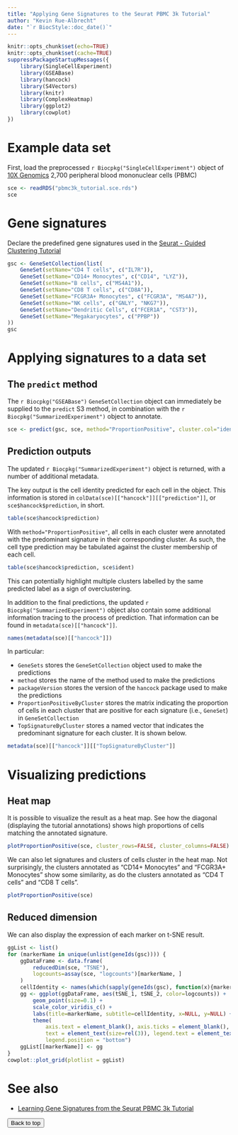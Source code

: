 ```yaml
---
title: "Applying Gene Signatures to the Seurat PBMC 3k Tutorial"
author: "Kevin Rue-Albrecht"
date: "`r BiocStyle::doc_date()`"
---
```


```r
knitr::opts_chunk$set(echo=TRUE)
knitr::opts_chunk$set(cache=TRUE)
suppressPackageStartupMessages({
    library(SingleCellExperiment)
    library(GSEABase)
    library(hancock)
    library(S4Vectors)
    library(knitr)
    library(ComplexHeatmap)
    library(ggplot2)
    library(cowplot)
})
```

# Example data set

First, load the preprocessed `r Biocpkg("SingleCellExperiment")` object of [10X Genomics](www.10xgenomics.com) 2,700 peripheral blood mononuclear cells (PBMC)

```r
sce <- readRDS("pbmc3k_tutorial.sce.rds")
sce
```

# Gene signatures

Declare the predefined gene signatures used in the [Seurat - Guided Clustering Tutorial](https://satijalab.org/seurat/pbmc3k_tutorial_1_4.html)

```r
gsc <- GeneSetCollection(list(
    GeneSet(setName="CD4 T cells", c("IL7R")),
    GeneSet(setName="CD14+ Monocytes", c("CD14", "LYZ")),
    GeneSet(setName="B cells", c("MS4A1")),
    GeneSet(setName="CD8 T cells", c("CD8A")),
    GeneSet(setName="FCGR3A+ Monocytes", c("FCGR3A", "MS4A7")),
    GeneSet(setName="NK cells", c("GNLY", "NKG7")),
    GeneSet(setName="Dendritic Cells", c("FCER1A", "CST3")),
    GeneSet(setName="Megakaryocytes", c("PPBP"))
))
gsc
```

# Applying signatures to a data set

## The `predict` method

The `r Biocpkg("GSEABase")` `GeneSetCollection` object can immediately be supplied to the `predict` S3 method, in combination with the `r Biocpkg("SummarizedExperiment")` object to annotate.

```r
sce <- predict(gsc, sce, method="ProportionPositive", cluster.col="ident")
```

## Prediction outputs

The updated `r Biocpkg("SummarizedExperiment")` object is returned, with a number of additional metadata.

The key output is the cell identity predicted for each cell in the object.
This information is stored in `colData(sce)[["hancock"]][["prediction"]]`, or `sce$hancock$prediction`, in short.

```r
table(sce$hancock$prediction)
```

With `method="ProportionPositive"`, all cells in each cluster were annotated with the predominant signature in their corresponding cluster.
As such, the cell type prediction may be tabulated against the cluster membership of each cell.

```r
table(sce$hancock$prediction, sce$ident)
```

This can potentially highlight multiple clusters labelled by the same predicted label as a sign of overclustering.

In addition to the final predictions, the updated `r Biocpkg("SummarizedExperiment")` object also contain some additional information tracing to the process of prediction.
That information can be found in `metadata(sce)[["hancock"]]`.

```r
names(metadata(sce)[["hancock"]])
```

In particular:

- `GeneSets` stores the `GeneSetCollection` object used to make the predictions
- `method` stores the name of the method used to make the predictions
- `packageVersion` stores the version of the `hancock` package used to make the predictions
- `ProportionPositiveByCluster` stores the matrix indicating the proportion of cells in each cluster that are positive for each signature (i.e., `GeneSet`) in `GeneSetCollection`
- `TopSignatureByCluster` stores a named vector that indicates the predominant signature for each cluster. It is shown below.

```r
metadata(sce)[["hancock"]][["TopSignatureByCluster"]]
```

# Visualizing predictions

## Heat map

It is possible to visualize the result as a heat map.
See how the diagonal (displaying the tutorial annotations) shows high proportions of cells matching the annotated signature.

```r
plotProportionPositive(sce, cluster_rows=FALSE, cluster_columns=FALSE)
```

We can also let signatures and clusters of cells cluster in the heat map.
Not surprisingly, the clusters annotated as "CD14+ Monocytes" and "FCGR3A+ Monocytes" show some similarity, as do the clusters annotated as "CD4 T cells" and "CD8 T cells".

```r
plotProportionPositive(sce)
```

## Reduced dimension

We can also display the expression of each marker on t-SNE result.

```r
ggList <- list()
for (markerName in unique(unlist(geneIds(gsc)))) {
    ggDataFrame <- data.frame(
        reducedDim(sce, "TSNE"),
        logcounts=assay(sce, "logcounts")[markerName, ]
    )
    cellIdentity <- names(which(sapply(geneIds(gsc), function(x){markerName %in% x})))
    gg <- ggplot(ggDataFrame, aes(tSNE_1, tSNE_2, color=logcounts)) +
        geom_point(size=0.1) +
        scale_color_viridis_c() +
        labs(title=markerName, subtitle=cellIdentity, x=NULL, y=NULL) +
        theme(
            axis.text = element_blank(), axis.ticks = element_blank(),
            text = element_text(size=rel(3)), legend.text = element_text(size=rel(2)),
            legend.position = "bottom")
    ggList[[markerName]] <- gg
}
cowplot::plot_grid(plotlist = ggList)
```

# See also

- [Learning Gene Signatures from the Seurat PBMC 3k Tutorial](2-learn-signatures.html)

<button onclick="topFunction()" id="myBtn" title="Go to top">Back to top</button>

